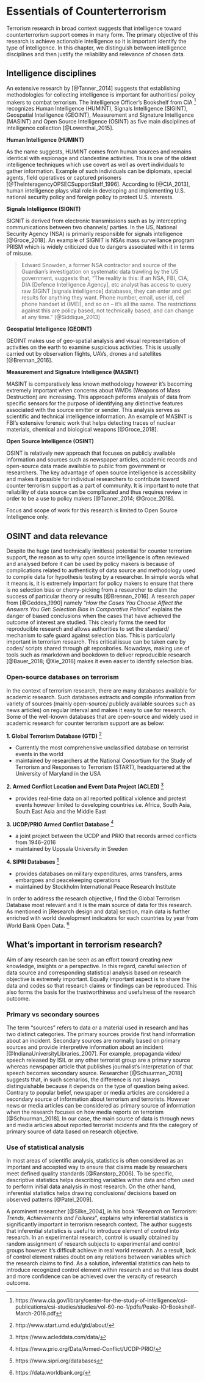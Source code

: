 # Essentials of Counterterrorism {#essentials-counter}

Terrorism research in broad context suggests that intelligence toward counterterrorism support comes in many form. The primary objective of this research is achieve actionable intelligence so it is important identify the type of intelligence. In this chapter, we distinguish between intelligence disciplines and then justify the reliability and relevance of chosen data.

## Intelligence disciplines

An extensive research by [@Tanner_2014] suggests that establishing methodologies for collecting intelligence is important for authorities/ policy makers to combat terrorism. The Intelligence Officer’s Bookshelf from CIA ^[https://www.cia.gov/library/center-for-the-study-of-intelligence/csi-publications/csi-studies/studies/vol-60-no-1/pdfs/Peake-IO-Bookshelf-March-2016.pdf] recognizes Human Intelligence (HUMINT), Signals Intelligence (SIGINT), Geospatial Intelligence (GEOINT), Measurement and Signature Intelligence (MASINT) and Open Source Intelligence (OSINT) as five main disciplines of intelligence collection [@Lowenthal_2015].

**Human Intelligence (HUMINT)**

As the name suggests, HUMINT comes from human sources and remains identical with espionage and clandestine activities. This is one of the oldest intelligence techniques which use covert as well as overt individuals to gather information. Example of such individuals can be diplomats, special agents, field operatives or captured prisoners [@TheInteragencyOPSECSupportStaff_1996]. According to [@CIA_2013], human intelligence plays vital role in developing and implementing U.S. national security policy and foreign policy to protect U.S. interests. 

**Signals Intelligence (SIGNIT)**

SIGNIT is derived from electronic transmissions such as by intercepting communications between two channels/ parties. In the US, National Security Agency (NSA) is primarily responsible for signals intelligence [@Groce_2018]. An example of SIGNIT is NSAs mass surveillance program PRISM which is widely criticized due to dangers associated with it in terms of misuse. 

> Edward Snowden, a former NSA contractor and source of the Guardian’s investigation on systematic data trawling by the US government, suggests that, "The reality is this: if an NSA, FBI, CIA, DIA [Defence Intelligence Agency], etc analyst has access to query raw SIGINT [signals intelligence] databases, they can enter and get results for anything they want. Phone number, email, user id, cell phone handset id (IMEI), and so on – it's all the same. The restrictions against this are policy based, not technically based, and can change at any time." [@Siddique_2013]


**Geospatial Intelligence (GEOINT)**

GEOINT makes use of geo-spatial analysis and visual representation of activities on the earth to examine suspicious activities. This is usually carried out by observation flights, UAVs, drones and satellites [@Brennan_2016]. 

**Measurement and Signature Intelligence (MASINT)**

MASINT is comparatively less known methodology however it’s becoming extremely important when concerns about WMDs (Weapons of Mass Destruction) are increasing. This approach peforms analysis of data from specific sensors for the purpose of identifying any distinctive features associated with the source emitter or sender. This analysis serves as scientific and technical intelligence information. An example of MASINT is FBI’s extensive forensic work that helps detecting traces of nuclear materials, chemical and biological weapons [@Groce_2018]. 

**Open Source Intelligence (OSINT)**

OSINT is relatively new approach that focuses on publicly available information and sources such as newspaper articles, academic records and open-source data made available to public from government or researchers. The key advantage of open source intelligence is accessibility and makes it possible for individual researchers to contribute toward counter terrorism support as a part of community. It is important to note that reliability of data source can be complicated and thus requires review in order to be a use to policy makers [@Tanner_2014; @Groce_2018]. 

Focus and scope of work for this research is limited to Open Source Intelligence only. 

## OSINT and data relevance

Despite the huge (and technically limitless) potential for counter terrorism support, the reason as to why open source intelligence is often reviewed and analysed before it can be used by policy makers is because of complications related to authenticity of data source and methodology used to compile data for hypothesis testing by a researcher. In simple words what it means is, it is extremely important for policy makers to ensure that there is no selection bias or cherry-picking from a researcher to claim the success of particular theory or results [@Brennan_2016]. A research paper from [@Geddes_1990] namely "*How the Cases You Choose Affect the Answers You Get: Selection Bias in Comparative Politics*" explains the danger of biased conclusions when the cases that have achieved the outcome of interest are studied. This clearly forms the need for reproducible research and allows authorities to set the standard/ mechanism to safe guard against selection bias. This is particularly important in terrorism research. This critical issue can be taken care by codes/ scripts shared through git repositories. Nowadays, making use of tools such as rmarkdown and bookdown to deliver reproducible research [@Bauer_2018; @Xie_2016] makes it even easier to identify selection bias.

### Open-source databases on terrorism

In the context of terrorism research, there are many databases available for academic research. Such databases extracts and compile information from variety of sources (mainly open-source/ publicly available sources such as news articles) on regular interval and makes it easy to use for research. Some of the well-known databases that are open-source and widely used in academic research for counter terrorism support are as below:

**1. Global Terrorism Database (GTD)** ^[http://www.start.umd.edu/gtd/about/]

- Currently the most comprehensive unclassified database on terrorist events in the world
- maintained by researchers at the National Consortium for the Study of Terrorism and Responses to Terrorism (START), headquartered at the University of Maryland in the USA

**2. Armed Conflict Location and Event Data Project (ACLED)** ^[https://www.acleddata.com/data/]

- provides real-time data on all reported political violence and protest events however limited to developing countries i.e. Africa, South Asia, South East Asia and the Middle East

**3. UCDP/PRIO Armed Conflict Database** ^[https://www.prio.org/Data/Armed-Conflict/UCDP-PRIO/]

- a joint project between the UCDP and PRIO that records armed conflicts from 1946–2016 
- maintained by Uppsala University in Sweden

**4. SIPRI Databases** ^[https://www.sipri.org/databases]

- provides databases on military expenditures, arms transfers, arms embargoes and peacekeeping operations
- maintained by Stockholm International Peace Research Institute

In order to address the research objective, I find the Global Terrorism Database most relevant and it is the main source of data for this research. As mentioned in [Research design and data] section, main data is further enriched with world development indicators for each countries by year from World Bank Open Data. ^[https://data.worldbank.org/]  


## What’s important in terrorism research?

Aim of any research can be seen as an effort toward creating new knowledge, insights or a perspective. In this regard, careful selection of data source and corresponding statistical analysis based on research objective is extremely important. Equally important aspect is to share the data and codes so that research claims or findings can be reproduced. This also forms the basis for the trustworthiness and usefulness of the research outcome. 

### Primary vs secondary sources

The term "sources" refers to data or a material used in research and has two distinct categories. The primary sources provide first hand information about an incident. Secondary sources are normally based on primary sources and provide interpretive information about an incident [@IndianaUniversityLibraries_2007]. For example, propaganda video/ speech released by ISIL or any other terrorist group are a primary source whereas newspaper article that publishes journalist’s interpretation of that speech becomes secondary source. Researcher [@Schuurman_2018] suggests that, in such scenarios, the difference is not always distinguishable because it depends on the type of question being asked. Contrary to popular belief, newspaper or media articles are considered a secondary source of information about terrorism and terrorists. However news or media articles can be considered as primary source of information when the research focuses on how media reports on terrorism [@Schuurman_2018]. In our case, the main source of data is through news and media articles about reported terrorist incidents and fits the category of primary source of data based on research objective.


### Use of statistical analysis

In most areas of scientific analysis, statistics is often considered as an important and accepted way to ensure that claims made by researchers meet defined quality standards [@Ranstorp_2006]. To be specific, descriptive statistics helps describing variables within data and often used to perform initial data analysis in most research. On the other hand, inferential statistics helps drawing conclusions/ decisions based on observed patterns [@Patel_2009]. 

 A prominent researcher [@Silke_2004], in his book "*Research on Terrorism: Trends, Achievements and Failures*", explains why inferential statistics is significantly important in terrorism research context. The author suggests that inferential statistics is useful to introduce element of control into research. In an experimental research, control is usually obtained by random assignment of research subjects to experimental and control groups however it’s difficult achieve in real world research. As a result, lack of control element raises doubt on any relations between variables which the research claims to find. As a solution, inferential statistics can help to introduce recognized control element within research and so that less doubt and more confidence can be achieved over the veracity of research outcome.
